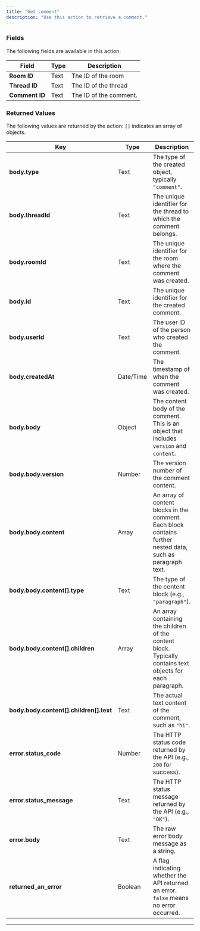 ```yaml
---
title: "Get comment"
description: "Use this action to retrieve a comment."
---
```



<liveblocksPlus feature="action" />

### Fields

The following fields are available in this action:

| **Field**      | **Type** | **Description**        |
| -------------- | -------- | ---------------------- |
| **Room ID**    | Text     | The ID of the room     |
| **Thread ID**  | Text     | The ID of the thread   |
| **Comment ID** | Text     | The ID of the comment. |

### Returned Values

The following values are returned by the action: `[]` indicates an array of objects.

| **Key**                                 | **Type**  | **Description**                                                                                             |
| --------------------------------------- | --------- | ----------------------------------------------------------------------------------------------------------- |
| **body.type**                           | Text      | The type of the created object, typically `"comment"`.                                                      |
| **body.threadId**                       | Text      | The unique identifier for the thread to which the comment belongs.                                          |
| **body.roomId**                         | Text      | The unique identifier for the room where the comment was created.                                           |
| **body.id**                             | Text      | The unique identifier for the created comment.                                                              |
| **body.userId**                         | Text      | The user ID of the person who created the comment.                                                          |
| **body.createdAt**                      | Date/Time | The timestamp of when the comment was created.                                                              |
| **body.body**                           | Object    | The content body of the comment. This is an object that includes `version` and `content`.                   |
| **body.body.version**                   | Number    | The version number of the comment content.                                                                  |
| **body.body.content**                   | Array     | An array of content blocks in the comment. Each block contains further nested data, such as paragraph text. |
| **body.body.content[].type**            | Text      | The type of the content block (e.g., `"paragraph"`).                                                        |
| **body.body.content[].children**        | Array     | An array containing the children of the content block. Typically contains text objects for each paragraph.  |
| **body.body.content[].children[].text** | Text      | The actual text content of the comment, such as `"hi"`.                                                     |
| **error.status_code**                   | Number    | The HTTP status code returned by the API (e.g., `200` for success).                                         |
| **error.status_message**                | Text      | The HTTP status message returned by the API (e.g., `"OK"`).                                                 |
| **error.body**                          | Text      | The raw error body message as a string.                                                                     |
| **returned_an_error**                   | Boolean   | A flag indicating whether the API returned an error. `false` means no error occurred.                       |

---

<liveblocksFooter />
